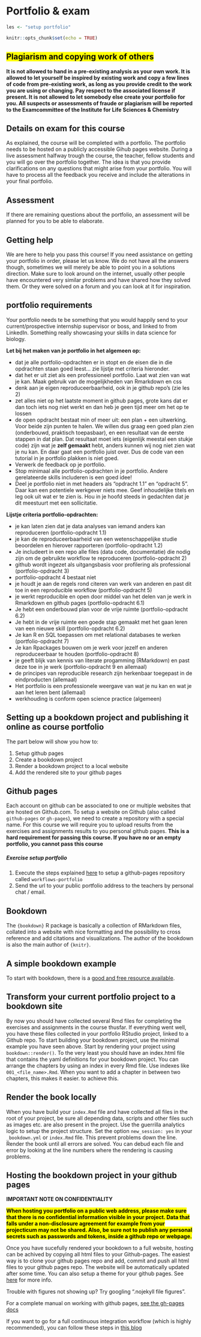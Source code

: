 # Portfolio & exam {#portfolioexam}
```r
les <- "setup portfolio"
```

```r
knitr::opts_chunk$set(echo = TRUE)
```

## <mark>Plagiarism and copying work of others</mark>
**It is not allowed to hand in a pre-existing analysis as your own work. It is allowed to let yourself be inspired by existing work and copy a few lines of code from pre-existing work, as long as you provide credit to the work you are using or changing. Pay respect to the associated license if present. It is not allowed to let somebody else create your portfolio for you. All suspects or assessments of fraude or plagiarism will be reported to the Examcommittee of the Institute for Life Sciences & Chemistry**

## Details on exam for this course
As explained, the course will be completed with a portfolio. 
The portfolio needs to be hosted on a publicly accessible Gihub pages website. During a live assessment halfway trough the course, the teacher, fellow students and you will go over the portfolio together. The idea is that you provide clarifications on any questions that might arise from your portfolio. You will have to process all the feedback you receive and include the alterations in your final portfolio.

## Assessment 
If there are remaining questions about the portfolio, an assessment will be planned for you to be able to elaborate.

## Getting help
We are here to help you pass this course! If you need assistance on getting your portfolio in order, please let us know. We do not have all the answers though, sometimes we will merely be able to point you in a solutions direction. Make sure to look around on the internet, usually other people have encountered very similar problems and have shared how they solved them. Or they were solved on a forum and you can look at it for inspiration. 

## portfolio requirements

Your portfolio needs te be something that you would happily send to your current/prospective internship supervisor or boss, and linked to from LinkedIn. Something really showcasing your skills in data science for biology.

**Let bij het maken van je portfolio in het algemeen op:**

 - dat je alle portfolio-opdrachten er in stopt en de eisen die in die opdrachten staan goed leest... zie lijstje met criteria hieronder.
 - dat het er uit ziet als een professioneel portfolio. Laat wat zien van wat je kan. Maak gebruik van de mogelijkheden van Rmarkdown en css
 - denk aan je eigen reproduceerbaarheid, ook in je github repo's (zie les 2)
 - zet alles niet op het laatste moment in github pages, grote kans dat er dan toch iets nog niet werkt en dan heb je geen tijd meer om het op te lossen
 - de open opdracht bestaat min of meer uit: een plan + een uitwerking. Voor beide zijn punten te halen. We willen dus graag een goed plan zien (onderbouwd, praktisch toepasbaar), en een resultaat van de eerste stappen in dat plan. Dat resultaat moet iets (eigenlijk meestal een stukje code) zijn wat je **zelf gemaakt** hebt, anders kunnen wij nog niet zien wat je nu kan. En daar gaat een portfolio juist over. Dus de code van een tutorial in je portfolio plakken is niet goed. 
 - Verwerk de feedback op je portfolio.
 - Stop minimaal alle portfolio-opdrachten in je portfolio. Andere gerelateerde skills includeren is een goed idee!
 - Deel je portfolio niet in met headers als "opdracht 1.1" en "opdracht 5". Daar kan een potentiele werkgever niets mee. Geef inhoudelijke titels en leg ook uit wat er te zien is. Hou in je hoofd steeds in gedachten dat je dit meestuurt met een sollicitatie.
 

**Lijstje criteria portfolio-opdrachten: **

 - je kan laten zien dat je data analyses van iemand anders kan reproduceren (portfolio-opdracht 1.1)
 - je kan de reproduceerbaarheid van een wetenschappelijke studie beoordelen en hierover rapporteren (portfolio-opdracht 1.2)
 - Je includeert in een repo alle files (data code, documentatie) die nodig zijn om de gebruikte workflow te reproduceren (portfolio-opdracht 2)
 - github wordt ingezet als uitgangsbasis voor profilering als professional (portfolio-opdracht 3)
 - portfolio-opdracht 4 bestaat niet
 - je houdt je aan de regels rond citeren van werk van anderen en past dit toe in een reproducible workflow (portfolio-opdracht 5)
 - je werkt reproducible en open door middel van het delen van je werk in Rmarkdown en github pages (portfolio-opdracht 6.1)
 - Je hebt een onderbouwd plan voor de vrije ruimte (portfolio-opdracht 6.2)
 - Je hebt in de vrije ruimte een goede stap gemaakt met het gaan leren van een nieuwe skill (portfolio-opdracht 6.2)
 - Je kan R en SQL toepassen om met relational databases te werken (portfolio-opdracht 7)
 - Je kan Rpackages bouwen om je werk voor jezelf en anderen reproduceerbaar te houden (portfolio-opdracht 8)
 - je geeft blijk van kennis van literate progamming (RMarkdown) en past deze toe in je werk (portfolio-opdracht 9 en allemaal)
 - de principes van reproducible research zijn herkenbaar toegepast in de eindproducten (allemaal)
 - Het portfolio is een professionele weergave van wat je nu kan en wat je aan het leren bent (allemaal)
 - werkhouding is conform open science practice (algemeen)

## Setting up a bookdown project and publishing it online as course portfolio {#bookdownportfolio}

The part below will show you how to:

 1. Setup github pages
 1. Create a bookdown project
 1. Render a bookdown project to a local website
 1. Add the rendered site to your github pages
 
## Github pages
Each account on github can be associated to one or multiple websites that are hosted on Github.com. To setup a website on Github (also called `github-pages` or `gh-pages`), we need to create a repository with a special name. For this course we will require you to upload results from the exercises and assignments results to you personal github pages. **This is a hard requirement for passing this course. If you have no or an empty portfolio, you cannot pass this course**

<div class="question">
##### Exercise setup portfolio

 1. Execute the steps explained [here](https://guides.github.com/features/pages/) to setup a github-pages repository called `workflows-portfolio`
 1. Send the url to your public portfolio address to the teachers by personal chat / email.

</div>

## Bookdown
The `{bookdown}` R package is basically a collection of RMarkdown files, collated into a website with nice formatting and the possibility to cross reference and add citations and visualizations. The author of the bookdown is also the main author of `{knitr}`.    

## A simple bookdown example
To start with bookdown, there is a [good and free resource available](https://bookdown.org/yihui/bookdown/get-started.html). 

## Transform your current portfolio project to a bookdown site
By now you should have collected several Rmd files for completing the exercises and assignments in the course thusfar. If everything went well, you have these files collected in your portfolio RStudio project, linked to a Github repo.
To start building your bookdown project, use the minimal example you have seen above. Start by rendering your project using `bookdown::render()`. To the very least you should have an index.html file that contains the yaml definitions for your bookdown project. You can arrange the chapters by using an index in every Rmd file. Use indexes like `001_<file_name>.Rmd`. When you want to add a chapter in between two chapters, this makes it easier. to achieve this.

## Render the book locally
When you have build your `index.Rmd` file and have collected all files in the root of your project, be sure all depending data, scripts and other files such as images etc. are also present in the project. Use the guerrilla analytics logic to setup the project structure. Set the option `new_session: yes` in your `_bookdown.yml` or `index.Rmd` file. This prevent problems down the line. Render the book until all errors are solved. You can debud each file and error by looking at the line numbers where the rendering is causing problems.

## Hosting the bookdown project in your github pages

**IMPORTANT NOTE ON CONFIDENTIALITY**

<mark>**When hosting you portfolio on a public web address, please make sure that there is no confidential information visible in your project. Data that falls under a non-disclosure agreement for example from your projecticum may not be shared. Also, be sure not to publish any personal secrets such as passwords and tokens, inside a github repo or webpage.**</mark> 

Once you have sucefully rendered your bookdown to a full website, hosting can be achived by copying all html files to your Github-pages. The easiest way is to clone your github pages repo and add, commit and push all html files to your github pages repo. The website will be automatically updated after some time. You can also setup a theme for your github pages. See [here](https://docs.github.com/en/github/working-with-github-pages/adding-a-theme-to-your-github-pages-site-with-the-theme-chooser) for more info.

Trouble with figures not showing up? Try googling ".nojekyll file figures".

For a complete manual on working with github pages, [see the gh-pages docs](https://docs.github.com/en/github/working-with-github-pages/getting-started-with-github-pages) 

If you want to go for a full continuous integration workflow (which is highly recommended), you can follow these steps in [this blog](https://medium.com/@delucmat/how-to-publish-bookdown-projects-with-github-actions-on-github-pages-6e6aecc7331e)

